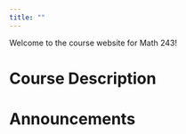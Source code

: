 ```yaml
---
title: ""
---
```


Welcome to the course website for Math 243!  

# Course Description

# Announcements

 